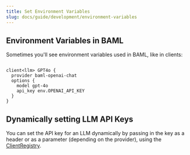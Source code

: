 ```yaml
---
title: Set Environment Variables
slug: docs/guide/development/environment-variables
---
```




## Environment Variables in BAML

Sometimes you'll see environment variables used in BAML, like in clients:

```baml

client<llm> GPT4o {
  provider baml-openai-chat
  options {
    model gpt-4o
    api_key env.OPENAI_API_KEY
  }
}
```

<Markdown src="/snippets/setting-env-vars.mdx" />

## Dynamically setting LLM API Keys
You can set the API key for an LLM dynamically by passing in the key as a header or as a parameter (depending on the provider), using the [ClientRegistry](/reference/client-registry).
